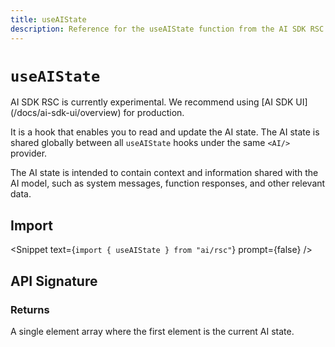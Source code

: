 ```yaml
---
title: useAIState
description: Reference for the useAIState function from the AI SDK RSC
---
```


# `useAIState`

<Note type="warning">
  AI SDK RSC is currently experimental. We recommend using [AI SDK
  UI](/docs/ai-sdk-ui/overview) for production.
</Note>

It is a hook that enables you to read and update the AI state. The AI state is shared globally between all `useAIState` hooks under the same `<AI/>` provider.

The AI state is intended to contain context and information shared with the AI model, such as system messages, function responses, and other relevant data.

## Import

<Snippet text={`import { useAIState } from "ai/rsc"`} prompt={false} />

## API Signature

### Returns

A single element array where the first element is the current AI state.

